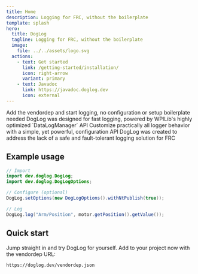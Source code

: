 ```yaml
---
title: Home
description: Logging for FRC, without the boilerplate
template: splash
hero:
  title: DogLog
  tagline: Logging for FRC, without the boilerplate
  image:
    file: ../../assets/logo.svg
  actions:
    - text: Get started
      link: /getting-started/installation/
      icon: right-arrow
      variant: primary
    - text: Javadoc
      link: https://javadoc.doglog.dev
      icon: external
---
```



<CardGrid stagger>
	<Card title="Get started in seconds" icon="puzzle">
		Add the vendordep and start logging, no configuration or setup boilerplate needed
	</Card>
	<Card title="Performance" icon="rocket">
		DogLog was designed for fast logging, powered by WPILib's highly optimized `DataLogManager` API
	</Card>
	<Card title="Flexible" icon="setting">
		Customize practically all logger behavior with a simple, yet powerful, configuration API
	</Card>
	<Card title="High reliability" icon="approve-check-circle">
		DogLog was created to address the lack of a safe and fault-tolerant logging solution for FRC
	</Card>
</CardGrid>

## Example usage

```java
// Import
import dev.doglog.DogLog;
import dev.doglog.DogLogOptions;

// Configure (optional)
DogLog.setOptions(new DogLogOptions().withNtPublish(true));

// Log
DogLog.log("Arm/Position", motor.getPosition().getValue());
```

## Quick start

Jump straight in and try DogLog for yourself.
Add to your project now with the vendordep URL:

```text
https://doglog.dev/vendordep.json
```

